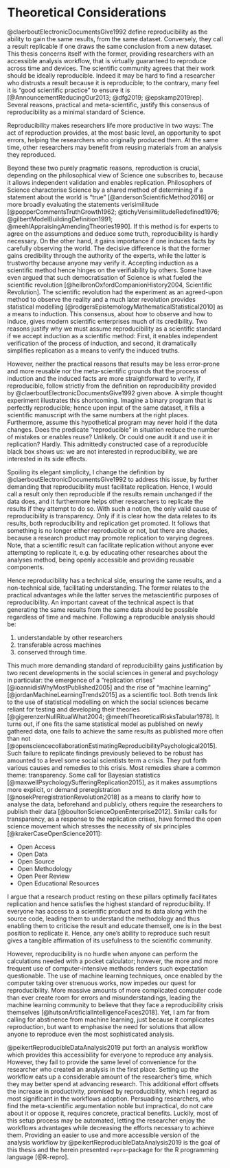 # Theoretical Considerations

@claerboutElectronicDocumentsGive1992 define reproducibility as the ability to gain the same results, from the same dataset.
Conversely, they call a result replicable if one draws the same conclusion from a new dataset.
This thesis concerns itself with the former, providing researchers with an accessible analysis workflow, that is virtually guaranteed to reproduce across time and devices.
The scientific community agrees that their work should be ideally reproducible.
Indeed it may be hard to find a researcher who distrusts a result because it is reproducible; to the contrary, many feel it is "good scientific practice" to ensure it is [@AnnouncementReducingOur2013; @dfg2019; @epskamp2019rep].
Several reasons, practical and meta-scientific, justify this consensus of reproducibility as a minimal standard of Science.

Reproducibility makes researchers life more productive in two ways:
The act of reproduction provides, at the most basic level, an opportunity to spot errors, helping the researchers who originally produced them.
At the same time, other researchers may benefit from reusing materials from an analysis they reproduced.

Beyond these two purely pragmatic reasons, reproduction is crucial, depending on the philosophical view of Science one subscribes to, because it allows independent validation and enables replication.
Philosophers of Science characterise Science by a shared method of determining if a statement about the world is "true" [@andersonScientificMethod2016] or more broadly evaluating the statements verisimilitude [@popperCommentsTruthGrowth1962; @tichyVerisimilitudeRedefined1976; @gilbertModelBuildingDefinition1991; @meehlAppraisingAmendingTheories1990].
If this method is for experts to agree on the assumptions and deduce some truth, reproducibility is hardly necessary.
On the other hand, it gains importance if one induces facts by carefully observing the world.
The decisive difference is that the former gains credibility through the authority of the experts, while the latter is trustworthy because anyone may verify it.
Accepting induction as a scientific method hence hinges on the verifiability by others.
Some have even argued that such democratisation of Science is what fueled the scientific revolution [@heilbronOxfordCompanionHistory2004, Scientific Revolution].
The scientific revolution had the experiment as an agreed-upon method to observe the reality and a much later revolution provides statistical modelling [@rodgersEpistemologyMathematicalStatistical2010] as a means to induction.
This consensus, about how to observe and how to induce, gives modern scientific enterprises much of its credibility.
Two reasons justify why we must assume reproducibility as a scientific standard if we accept induction as a scientific method:
First, it enables independent verification of the process of induction, and second, it dramatically simplifies replication as a means to verify the induced truths.

However, neither the practical reasons that results may be less error-prone and more reusable nor the meta-scientific grounds that the process of induction and the induced facts are more straightforward to verify, if reproducible, follow strictly from the definition on reproducibility provided by @claerboutElectronicDocumentsGive1992 given above.
A simple thought experiment illustrates this shortcoming.
Imagine a binary program that is perfectly reproducible; hence upon input of the same dataset, it fills a scientific manuscript with the same numbers at the right places. Furthermore, assume this hypothetical program may never hold if the data changes.
Does the predicate "reproducible" in situation reduce the number of mistakes or enables reuse? Unlikely.
Or could one audit it and use it in replication? Hardly.
This admittedly constructed case of a reproducible black box shows us: we are not interested in reproducibility, we are interested in its side effects.

Spoiling its elegant simplicity, I change the definition by @claerboutElectronicDocumentsGive1992 to address this issue, by further demanding that reproducibility must facilitate replication.
Hence, I would call a result only then reproducible if the results remain unchanged if the data does, and it furthermore helps other researchers to replicate the results if they attempt to do so.
With such a notion, the only valid cause of reproducibility is transparency.
Only if it is clear how the data relates to its results, both reproducibility and replication get promoted.
It follows that something is no longer either reproducible or not, but there are shades, because a research product may promote replication to varying degrees.
Note, that a scientific result can facilitate replication without anyone ever attempting to replicate it, e.g. by educating other researches about the analyses method, being openly accessible and providing reusable components.

Hence reproducibility has a technical side, ensuring the same results, and a non-technical side, facilitating understanding.
The former relates to the practical advantages while the latter serves the metascientific purposes of reproducibility.
An important caveat of the technical aspect is that generating the same results from the same data should be possible regardless of time and machine.
Following a reproducible analysis should be:

1. understandable by other researchers
2. transferable across machines
3. conserved through time.

This much more demanding standard of reproducibility gains justification by two recent developments in the social sciences in general and psychology in particular: the emergence of a "replication crises" [@ioannidisWhyMostPublished2005] and the rise of "machine learning" [@jordanMachineLearningTrends2015] as a scientific tool.
Both trends link to the use of statistical modelling on which the social sciences became reliant for testing and developing their theories [@gigerenzerNullRitualWhat2004; @meehlTheoreticalRisksTabular1978].
It turns out, if one fits the same statistical model as published on newly gathered data, one fails to achieve the same results as published more often than not [@opensciencecollaborationEstimatingReproducibilityPsychological2015].
Such failure to replicate findings previously believed to be robust has amounted to a level some social scientists term a crisis.
They put forth various causes and remedies to this crisis.
Most remedies share a common theme: transparency.
Some call for Bayesian statistics [@maxwellPsychologySufferingReplication2015], as it makes assumptions more explicit, or demand preregistration [@nosekPreregistrationRevolution2018] as a means to clarify how to analyse the data, beforehand and publicly, others require the researchers to publish their data [@boultonScienceOpenEnterprise2012].
Similar calls for transparency, as a response to the replication crises, have formed the open science movement which stresses the necessity of six principles [@krakerCaseOpenScience2011]:

* Open Access
* Open Data
* Open Source
* Open Methodology
* Open Peer Review
* Open Educational Resources

I argue that a research product resting on these pillars optimally facilitates replication and hence satisfies the highest standard of reproducibility.
If everyone has access to a scientific product and its data along with the source code, leading them to understand the methodology and thus enabling them to criticise the result and educate themself, one is in the best position to replicate it.
Hence, any one's ability to reproduce such result gives a tangible affirmation of its usefulness to the scientific community.

However, reproducibility is no hurdle when anyone can perform the calculations needed with a pocket calculator; however, the more and more frequent use of computer-intensive methods renders such expectation questionable.
The use of machine learning techniques, once enabled by the computer taking over strenuous works, now impedes our quest for reproducibility. 
More massive amounts of more complicated computer code than ever create room for errors and misunderstandings, leading the machine learning community to believe that they face a reproducibility crisis themselves [@hutsonArtificialIntelligenceFaces2018].
Yet, I am far from calling for abstinence from machine learning, just because it complicates reproduction, but want to emphasise the need for solutions that allow anyone to reproduce even the most sophisticated analysis.

@peikertReproducibleDataAnalysis2019 put forth an analysis workflow which provides this accessibility for everyone to reproduce any analysis.
However, they fail to provide the same level of convenience for the researcher who created an analysis in the first place.
Setting up the workflow eats up a considerable amount of the researcher's time, which they may better spend at advancing research.
This additional effort offsets the increase in productivity, promised by reproducibility, which I regard as most significant in the workflows adoption.
Persuading researchers, who find the meta-scientific argumentation noble but impractical, do not care about it or oppose it, requires concrete, practical benefits.
Luckily, most of this setup process may be automated, letting the researcher enjoy the workflows advantages while decreasing the efforts necessary to achieve them.
Providing an easier to use and more accessible version of the analysis workflow by @peikertReproducibleDataAnalysis2019 is the goal of this thesis and the herein presented `repro`-package for the R programming language [@R-repro].
